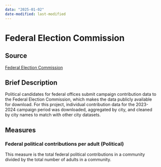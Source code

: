 ---
data: "2025-01-02"
date-modified: last-modified
---

# Federal Election Commission {.unnumbered}

## Source
[Federal Election Commission](https://www.fec.gov/data/browse-data/?tab=bulk-data)

## Brief Description

Political candidates for federal offices submit campaign contribution data to the Federal Election Commission, which makes the data publicly available for download. For this project, individual contribution data for the 2023-2024 campaign period was downloaded, aggregated by city, and cleaned by city names to match with other city datasets.

## Measures

### Federal political contributions per adult (Political)
This measure is the total federal political contributions in a community divided by the total number of adults in a community.

